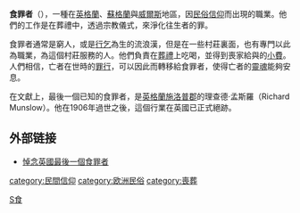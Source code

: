 '''食罪者'''（{{lang-en|Sin-eater}}），一種在[[英格蘭|英格蘭]]、[[蘇格蘭|蘇格蘭]]與[[威爾斯|威爾斯]]地區，因[[民俗信仰|民俗信仰]]而出現的職業。他們的工作是在葬禮中，透過宗教儀式，來淨化往生者的罪。

食罪者通常是窮人，或是[[行乞|行乞]]為生的流浪漢，但是在一些村莊裏面，也有專門以此為職業，為這個村莊服務的人。他們負責在[[葬禮|葬禮]]上吃喝，並得到喪家給與的[[小費|小費]]。人們相信，亡者在世時的[[罪_(宗教)|罪行]]，可以因此而轉移給食罪者，使得亡者的[[靈魂|靈魂]]能夠安息。

在文獻上，最後一個已知的食罪者，是[[英格蘭|英格蘭]][[施洛普郡|施洛普郡]]的理查德·孟斯羅（Richard Munslow）。他在1906年過世之後，這個行業在英國已正式絕跡。

==外部链接==
* [http://www.epochtimes.com/b5/10/9/20/n3030234.htm 悼念英國最後一個食罪者] {{Wayback|url=http://www.epochtimes.com/b5/10/9/20/n3030234.htm |date=20191128225518 }}
{{DEFAULTSORT:Sin-eater}}
[[category:民間信仰|category:民間信仰]]
[[category:欧洲民俗|category:欧洲民俗]]
[[category:喪葬|category:喪葬]]
[[Category:傳統宗教職業|S食]]